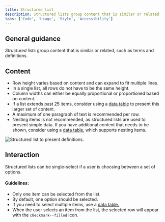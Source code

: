 ```yaml
---
title: Structured list
description: Structured lists group content that is similar or related, such as terms and definitions.
tabs: ['Code', 'Usage', 'Style', 'Accessibility']
---
```


## General guidance

_Structured lists_ group content that is similar or related, such as terms and definitions.

## Content

- Row height varies based on content and can expand to fit multiple lines.
- In a single list, all rows do not have to be the same height.
- Column widths can either be equally proportional or proportioned based on content.
- If a list extends past 25 items, consider using a [data table](/components/data-table/code) to present this larger set of content.
- A maximum of one paragraph of text is recommended per row.
- Nesting items is not recommended, as structured lists are used to present simple data. If you have additional content that needs to be shown, consider using a [data table](/components/data-table/code), which supports nesting items.

<Row>
<Column colLg={8}>

![Structured list to present definitions.](images/structured-list-usage-2.jpg)

</Column>
</Row>

## Interaction

Structured lists can be single-select if a user is choosing between a set of options.

#### Guidelines:

- Only one item can be selected from the list.
- By default, one option should be selected.
- If you need to select multiple items, use a [data table.](/components/data-table/code)
- When the user selects an item from the list, the selected row will appear with the `checkmark--filled` icon.
